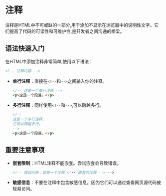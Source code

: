 # 注释

注释是HTML中不可或缺的一部分,用于添加不显示在浏览器中的说明性文字。它们提高了代码的可读性和可维护性,是开发者之间沟通的桥梁。

## 语法快速入门

在HTML中添加注释非常简单,使用以下语法：

```html
<!-- 注释内容 -->
```

- **单行注释**：直接在`<!--`和`-->`之间输入你的注释。

  ```html
  <!-- 这是一个单行注释 -->
  <p>这是一个段落。</p>
  ```

- **多行注释**：同样使用`<!--`和`-->`,可以跨越多行。

  ```html
  <!-- 
  这是一个多行注释,
  它可以跨越多行。
  -->
  <p>这是一个段落。</p>
  ```

## 重要注意事项

- **嵌套限制**：HTML注释不能嵌套。尝试嵌套会导致错误。

  ```html
  <!-- 错误示例：这是一个注释 <!-- 嵌套的注释 --> -->
  ```

- **敏感信息**：不要在注释中包含敏感信息。因为它们可以通过查看网页源代码被轻易访问。
